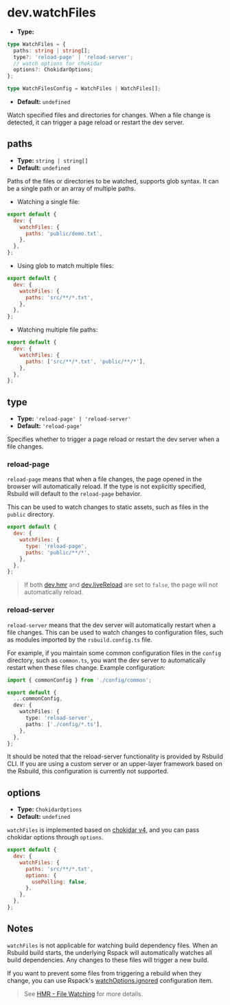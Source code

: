 # dev.watchFiles

- **Type:**

```ts
type WatchFiles = {
  paths: string | string[];
  type?: 'reload-page' | 'reload-server';
  // watch options for chokidar
  options?: ChokidarOptions;
};

type WatchFilesConfig = WatchFiles | WatchFiles[];
```

- **Default:** `undefined`

Watch specified files and directories for changes. When a file change is detected, it can trigger a page reload or restart the dev server.

## paths

- **Type:** `string | string[]`
- **Default:** `undefined`

Paths of the files or directories to be watched, supports glob syntax. It can be a single path or an array of multiple paths.

- Watching a single file:

```js
export default {
  dev: {
    watchFiles: {
      paths: 'public/demo.txt',
    },
  },
};
```

- Using glob to match multiple files:

```js
export default {
  dev: {
    watchFiles: {
      paths: 'src/**/*.txt',
    },
  },
};
```

- Watching multiple file paths:

```js
export default {
  dev: {
    watchFiles: {
      paths: ['src/**/*.txt', 'public/**/*'],
    },
  },
};
```

## type

- **Type:** `'reload-page' | 'reload-server'`
- **Default:** `'reload-page'`

Specifies whether to trigger a page reload or restart the dev server when a file changes.

### reload-page

`reload-page` means that when a file changes, the page opened in the browser will automatically reload. If the type is not explicitly specified, Rsbuild will default to the `reload-page` behavior.

This can be used to watch changes to static assets, such as files in the `public` directory.

```js
export default {
  dev: {
    watchFiles: {
      type: 'reload-page',
      paths: 'public/**/*',
    },
  },
};
```

> If both [dev.hmr](/config/dev/hmr) and [dev.liveReload](/config/dev/live-reload) are set to `false`, the page will not automatically reload.

### reload-server

`reload-server` means that the dev server will automatically restart when a file changes. This can be used to watch changes to configuration files, such as modules imported by the `rsbuild.config.ts` file.

For example, if you maintain some common configuration files in the `config` directory, such as `common.ts`, you want the dev server to automatically restart when these files change. Example configuration:

```ts title="rsbuild.config.ts"
import { commonConfig } from './config/common';

export default {
  ...commonConfig,
  dev: {
    watchFiles: {
      type: 'reload-server',
      paths: ['./config/*.ts'],
    },
  },
};
```

It should be noted that the reload-server functionality is provided by Rsbuild CLI. If you are using a custom server or an upper-layer framework based on the Rsbuild, this configuration is currently not supported.

## options

- **Type:** `ChokidarOptions`
- **Default:** `undefined`

`watchFiles` is implemented based on [chokidar v4](https://github.com/paulmillr/chokidar#api), and you can pass chokidar options through `options`.

```js
export default {
  dev: {
    watchFiles: {
      paths: 'src/**/*.txt',
      options: {
        usePolling: false,
      },
    },
  },
};
```

## Notes

`watchFiles` is not applicable for watching build dependency files. When an Rsbuild build starts, the underlying Rspack will automatically watches all build dependencies. Any changes to these files will trigger a new build.

If you want to prevent some files from triggering a rebuild when they change, you can use Rspack's [watchOptions.ignored](https://rspack.dev/config/watch#watchoptionsignored) configuration item.

> See [HMR - File Watching](/guide/advanced/hmr#file-watching) for more details.
